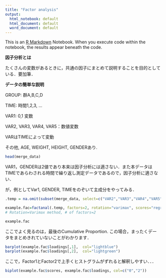 ```yaml
---
title: "Factor analysis"
output:
  html_notebook: default
  html_document: default
  word_document: default
---
```


This is an [R Markdown](http://rmarkdown.rstudio.com) Notebook. When you execute code within the notebook, the results appear beneath the code. 

**因子分析とは**

たくさんの変数があるときに，共通の因子にまとめて説明することを目的としている．要加筆．

**データの簡単な説明**

GROUP: 群A,B,C,D

TIME: 時間1,2,3, ...

VAR1: 0,1 変数

VAR2, VAR3, VAR4, VAR5：数値変数

VARはTIMEによって変動

その他, AGE, WEIGHT, HEIGHT, GENDERあり.


```r
head(merge_data)

```

VAR1，GENDERは2値であり本来は因子分析には適さない．また本データはTIMEであらわされる時間で繰り返し測定データであるので，因子分析に適さない．

が，例としてVar1, GENDER, TIMEをのぞいて主成分をやってみる．

```r
.temp = na.omit(subset(merge_data, select=c("VAR2","VAR3","VAR4","VAR5","AGE","HEIGHT","WEIGHT")))

```
```r
example.fac=factanal(.temp, factors=2, rotation="varimax", scores="regression")
# Rotation=Varimax method, # of factors=2

example.fac

```

ここでよく見るのは，最後のCumulative Proportion. 
この場合，まったくデータをまとめきれていないことがわかります．


```r
barplot(example.fac$loadings[,1],  col="lightblue")
barplot(example.fac$loadings[,2],  col="lightgreen")

```


ここで，Factor1とFactor2で上手くヒストグラムがずれると解釈しやすい．．．


```r
biplot(example.fac$scores, example.fac$loadings, col=c("0","2"))

```


